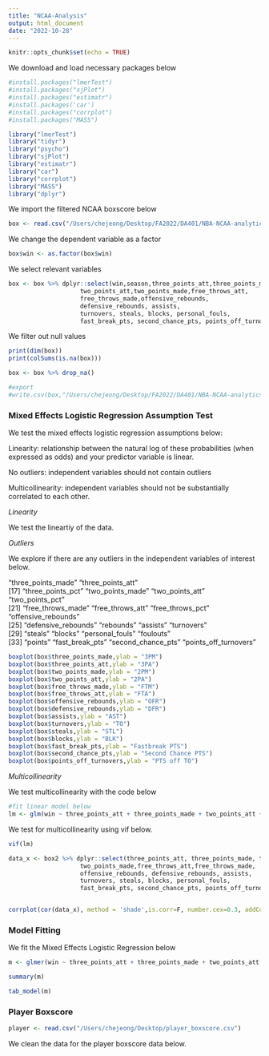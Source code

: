```yaml
---
title: "NCAA-Analysis"
output: html_document
date: "2022-10-28"
---
```


```r
knitr::opts_chunk$set(echo = TRUE)
```



We download and load necessary packages below
```r
#install.packages("lmerTest")
#install.packages("sjPlot")
#install.packages("estimatr")
#install.packages('car')
#install.packages("corrplot")
#install.packages("MASS")

library("lmerTest")
library("tidyr")
library("psycho")
library("sjPlot")
library("estimatr")
library("car")
library("corrplot")
library("MASS")
library("dplyr")

```


We import the filtered NCAA boxscore below
```r

box <- read.csv("/Users/chejeong/Desktop/FA2022/DA401/NBA-NCAA-analytics/Data/NCAA/ncaa_boxscore_filtered2.csv")

```

We change the dependent variable as a factor
```r

box$win <- as.factor(box$win)

```

We select relevant variables
```r

box <- box %>% dplyr::select(win,season,three_points_att,three_points_made,
                    two_points_att,two_points_made,free_throws_att,
                    free_throws_made,offensive_rebounds, 
                    defensive_rebounds, assists, 
                    turnovers, steals, blocks, personal_fouls, 
                    fast_break_pts, second_chance_pts, points_off_turnovers)

```


We filter out null values
```r

print(dim(box))
print(colSums(is.na(box)))

box <- box %>% drop_na()

#export
#write.csv(box,"/Users/chejeong/Desktop/FA2022/DA401/NBA-NCAA-analytics/Data/NCAA/ncaa_boxscore_filtered3.csv", row.names = FALSE)

```


### Mixed Effects Logistic Regression Assumption Test

We test the mixed effects logistic regression assumptions below:

Linearity: relationship between the natural log of these probabilities (when expressed as odds) and your predictor variable is linear.

No outliers: independent variables should not contain outliers

Multicollinearity: independent variables should not be substantially correlated to each other.

*Linearity*

We test the lineartiy of the data.


*Outliers*

We explore if there are any outliers in the independent variables of interest below.
                  
"three_points_made"    "three_points_att"    
[17] "three_points_pct"     "two_points_made"      "two_points_att"       "two_points_pct"      
[21] "free_throws_made"     "free_throws_att"      "free_throws_pct"      "offensive_rebounds"  
[25] "defensive_rebounds"   "rebounds"             "assists"              "turnovers"           
[29] "steals"               "blocks"               "personal_fouls"       "foulouts"            
[33] "points"               "fast_break_pts"       "second_chance_pts"    "points_off_turnovers"

```r

boxplot(box$three_points_made,ylab = "3PM")
boxplot(box$three_points_att,ylab = "3PA")
boxplot(box$two_points_made,ylab = "2PM")
boxplot(box$two_points_att,ylab = "2PA")
boxplot(box$free_throws_made,ylab = "FTM")
boxplot(box$free_throws_att,ylab = "FTA")
boxplot(box$offensive_rebounds,ylab = "OFR")
boxplot(box$defensive_rebounds,ylab = "DFR")
boxplot(box$assists,ylab = "AST")
boxplot(box$turnovers,ylab = "TO")
boxplot(box$steals,ylab = "STL")
boxplot(box$blocks,ylab = "BLK")
boxplot(box$fast_break_pts,ylab = "Fastbreak PTS")
boxplot(box$second_chance_pts,ylab = "Second Chance PTS")
boxplot(box$points_off_turnovers,ylab = "PTS off TO")

```

*Multicollinearity*

We test multicollinearity with the code below

```r

#fit linear model below
lm <- glm(win ~ three_points_att + three_points_made + two_points_att + two_points_made + free_throws_att + free_throws_made + offensive_rebounds + defensive_rebounds + assists + turnovers + steals + blocks + personal_fouls + fast_break_pts + second_chance_pts + points_off_turnovers,data=box, family = "binomial")

```

We test for multicollinearity using vif below.

```r

vif(lm)

```


```r

data_x <- box2 %>% dplyr::select(three_points_att, three_points_made, two_points_att,
                    two_points_made,free_throws_att,free_throws_made,
                    offensive_rebounds, defensive_rebounds, assists, 
                    turnovers, steals, blocks, personal_fouls, 
                    fast_break_pts, second_chance_pts, points_off_turnovers)


corrplot(cor(data_x), method = 'shade',is.corr=F, number.cex=0.3, addCoef.col="black")

```


### Model Fitting

We fit the Mixed Effects Logistic Regression below

```r

m <- glmer(win ~ three_points_att + three_points_made + two_points_att + free_throws_att + free_throws_made + offensive_rebounds + defensive_rebounds + assists + turnovers + steals + blocks + personal_fouls + fast_break_pts + second_chance_pts + points_off_turnovers + (1 | season),data=box, family = binomial,control = glmerControl(optimizer = "bobyqa"))

```

```r

summary(m)

```

```r
tab_model(m)
```

### Player Boxscore

```r

player <- read.csv("/Users/chejeong/Desktop/player_boxscore.csv")

```

We clean the data for the player boxscore data below.

```r



```









